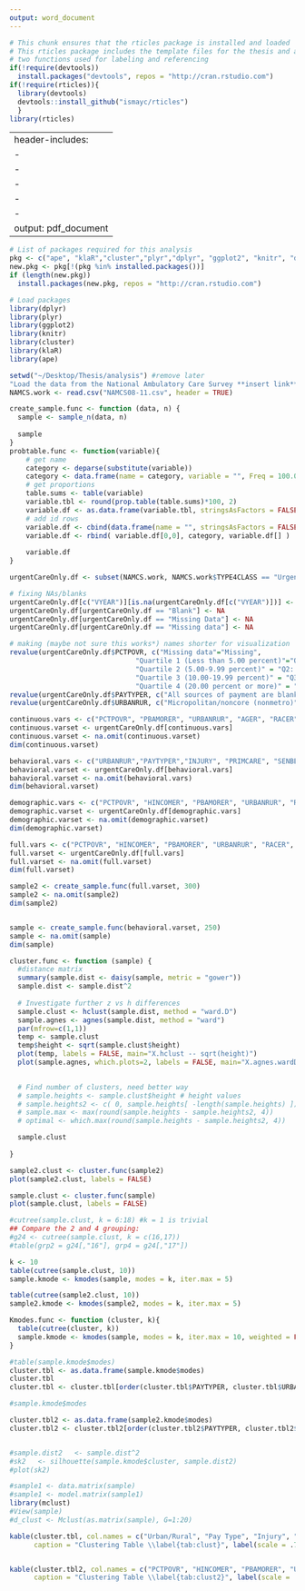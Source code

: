 ```yaml
---
output: word_document
---
```

```r
# This chunk ensures that the rticles package is installed and loaded
# This rticles package includes the template files for the thesis and also
# two functions used for labeling and referencing
if(!require(devtools))
  install.packages("devtools", repos = "http://cran.rstudio.com")
if(!require(rticles)){
  library(devtools)
  devtools::install_github("ismayc/rticles")
  }
library(rticles)
```
---
header-includes:
- \usepackage{graphicx,latexsym}
- \usepackage{amssymb,amsthm,amsmath}
- \usepackage{longtable,booktabs,setspace}
- \usepackage{tikz}
- \usepackage{setspace}
output: pdf_document
---
\onehalfspacing

```r
# List of packages required for this analysis
pkg <- c("ape", "klaR","cluster","plyr","dplyr", "ggplot2", "knitr", "devtools")
new.pkg <- pkg[!(pkg %in% installed.packages())]
if (length(new.pkg))
  install.packages(new.pkg, repos = "http://cran.rstudio.com")

# Load packages
library(dplyr)
library(plyr)
library(ggplot2)
library(knitr)
library(cluster)
library(klaR)
library(ape)
```

```r
setwd("~/Desktop/Thesis/analysis") #remove later
"Load the data from the National Ambulatory Care Survey **insert link**"
NAMCS.work <- read.csv("NAMCS08-11.csv", header = TRUE)
```

```r

create_sample.func <- function (data, n) {
  sample <- sample_n(data, n)
  
  sample
}
probtable.func <- function(variable){
    # get name
    category <- deparse(substitute(variable))
    category <- data.frame(name = category, variable = "", Freq = 100.00, stringsAsFactors = FALSE)
    # get proportions
    table.sums <- table(variable)
    variable.tbl <- round(prop.table(table.sums)*100, 2)
    variable.df <- as.data.frame(variable.tbl, stringsAsFactors = FALSE)
    # add id rows
    variable.df <- cbind(data.frame(name = "", stringsAsFactors = FALSE), variable.df)
    variable.df <- rbind( variable.df[0,0], category, variable.df[] )
    
    variable.df
}
```


```r

urgentCareOnly.df <- subset(NAMCS.work, NAMCS.work$TYPE4CLASS == "Urgent Care Center/Freestanding Clinic")

# fixing NAs/blanks
urgentCareOnly.df[c("VYEAR")][is.na(urgentCareOnly.df[c("VYEAR")])] <- 2011 # 2011's got entered blank
urgentCareOnly.df[urgentCareOnly.df == "Blank"] <- NA
urgentCareOnly.df[urgentCareOnly.df == "Missing Data"] <- NA
urgentCareOnly.df[urgentCareOnly.df == "Missing data"] <- NA

# making (maybe not sure this works*) names shorter for visualization
revalue(urgentCareOnly.df$PCTPOVR, c("Missing data"="Missing",
                               "Quartile 1 (Less than 5.00 percent)"="Q1: <5%", 
                               "Quartile 2 (5.00-9.99 percent)" = "Q2: 5-10%",  
                               "Quartile 3 (10.00-19.99 percent)" = "Q3: 10-20%",
                               "Quartile 4 (20.00 percent or more)" = "Q4: >20%"))
revalue(urgentCareOnly.df$PAYTYPER, c("All sources of payment are blank"="Missing", "Worker's compensation" = "Worker's Comp"))
revalue(urgentCareOnly.df$URBANRUR, c("Micropolitan/noncore (nonmetro)"= "Rural", "Missing data" = "Missing"))

```

```r

continuous.vars <- c("PCTPOVR", "PBAMORER", "URBANRUR", "AGER", "RACER", "SEX", "PAYTYPER")
continuous.varset <- urgentCareOnly.df[continuous.vars]
continuous.varset <- na.omit(continuous.varset)
dim(continuous.varset)

behavioral.vars <- c("URBANRUR","PAYTYPER","INJURY", "PRIMCARE", "SENBEFOR", "PASTVIS", "MAJOR", "WEEKEND")
behavioral.varset <- urgentCareOnly.df[behavioral.vars]
bahavioral.varset <- na.omit(behavioral.vars)
dim(behavioral.varset)

demographic.vars <- c("PCTPOVR", "HINCOMER", "PBAMORER", "URBANRUR", "RACEETH", "WEEKEND", "AGER", "SEX")
demographic.varset <- urgentCareOnly.df[demographic.vars]
demographic.varset <- na.omit(demographic.varset)
dim(demographic.varset)

full.vars <- c("PCTPOVR", "HINCOMER", "PBAMORER", "URBANRUR", "RACER", "WEEKEND", "AGER", "SEX", "URBANRUR","PAYTYPER","INJURY", "PRIMCARE", "SENBEFOR", "PASTVIS", "MAJOR", "WEEKEND")
full.varset <- urgentCareOnly.df[full.vars]
full.varset <- na.omit(full.varset)
dim(full.varset)

```


```r
sample2 <- create_sample.func(full.varset, 300)
sample2 <- na.omit(sample2)
dim(sample2)


sample <- create_sample.func(behavioral.varset, 250)
sample <- na.omit(sample)
dim(sample)

cluster.func <- function (sample) {
  #distance matrix
  summary(sample.dist <- daisy(sample, metric = "gower"))
  sample.dist <- sample.dist^2
  
  # Investigate further z vs h differences
  sample.clust <- hclust(sample.dist, method = "ward.D")
  sample.agnes <- agnes(sample.dist, method = "ward")
  par(mfrow=c(1,1))
  temp <- sample.clust
  temp$height <- sqrt(sample.clust$height)
  plot(temp, labels = FALSE, main="X.hclust -- sqrt(height)")
  plot(sample.agnes, which.plots=2, labels = FALSE, main="X.agnes.wardD2")
  

  # Find number of clusters, need better way
  # sample.heights <- sample.clust$height # height values
  # sample.heights2 <- c( 0, sample.heights[ -length(sample.heights) ])     # finds height values at merge for n obs
  # sample.max <- max(round(sample.heights - sample.heights2, 4))      # finds largest height value
  # optimal <- which.max(round(sample.heights - sample.heights2, 4))   # Determines the location of first 

  sample.clust
  
}

sample2.clust <- cluster.func(sample2)
plot(sample2.clust, labels = FALSE)

sample.clust <- cluster.func(sample)
plot(sample.clust, labels = FALSE)

#cutree(sample.clust, k = 6:18) #k = 1 is trivial
## Compare the 2 and 4 grouping:
#g24 <- cutree(sample.clust, k = c(16,17))
#table(grp2 = g24[,"16"], grp4 = g24[,"17"])

k <- 10
table(cutree(sample.clust, 10))
sample.kmode <- kmodes(sample, modes = k, iter.max = 5)

table(cutree(sample2.clust, 10))
sample2.kmode <- kmodes(sample2, modes = k, iter.max = 5)

Kmodes.func <- function (cluster, k){
  table(cutree(cluster, k))
  sample.kmode <- kmodes(sample, modes = k, iter.max = 10, weighted = FALSE)
}

#table(sample.kmode$modes)
cluster.tbl <- as.data.frame(sample.kmode$modes)
cluster.tbl
cluster.tbl <- cluster.tbl[order(cluster.tbl$PAYTYPER, cluster.tbl$URBANRUR),]

#sample.kmode$modes

cluster.tbl2 <- as.data.frame(sample2.kmode$modes)
cluster.tbl2 <- cluster.tbl2[order(cluster.tbl2$PAYTYPER, cluster.tbl2$URBANRUR),]


#sample.dist2   <- sample.dist^2
#sk2   <- silhouette(sample.kmode$cluster, sample.dist2)
#plot(sk2)

```

```r

#sample1 <- data.matrix(sample)
#sample1 <- model.matrix(sample1)
library(mclust)
#View(sample)
#d_clust <- Mclust(as.matrix(sample), G=1:20)

```


```r

kable(cluster.tbl, col.names = c("Urban/Rural", "Pay Type", "Injury", "Primary Care", "Seen Before", "Past Visits", "Major Reason", "Weekend" ),
      caption = "Clustering Table \\label{tab:clust}", label(scale = .75))


kable(cluster.tbl2, col.names = c("PCTPOVR", "HINCOMER", "PBAMORER", "URBANRUR", "RACEETH", "WEEKEND", "AGER", "SEX", "URBANRUR","PAYTYPER","INJURY", "PRIMCARE", "SENBEFOR", "PASTVIS", "MAJOR", "WEEKEND"),
      caption = "Clustering Table \\label{tab:clust2}", label(scale = .5))

```








